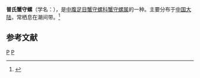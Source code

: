 {{Speciesbox 
| taxon = Cerithium pfefferi
| binomial_authority = Dunker Habe, 1964
}}
'''普氏蟹守螺'''（学名：''{{lang|la|Cerithium pfefferi}}''），是[[中腹足目|中腹足目]][[蟹守螺科|蟹守螺科]][[蟹守螺属|蟹守螺属]]的一种。主要分布于[[中国大陆|中国大陆]]，常栖息在潮间带。<ref>{{cite web|url=http://shell.sinica.edu.tw/chinese/shellbase_detail.php?science_no=5698|title=国际贝库：普氏蟹守螺|publisher=台湾贝类资料库|accessdate=2009-08-11|archive-date=2016-03-04|archive-url=https://web.archive.org/web/20160304102025/http://shell.sinica.edu.tw/chinese/shellbase_detail.php?science_no=5698|dead-url=no}}</ref>

== 参考文献 ==
{{reflist}}
{{taxonbar}}
[[Category:_1964年描述的动物|P]]
[[Category:蟹守螺属|P]]